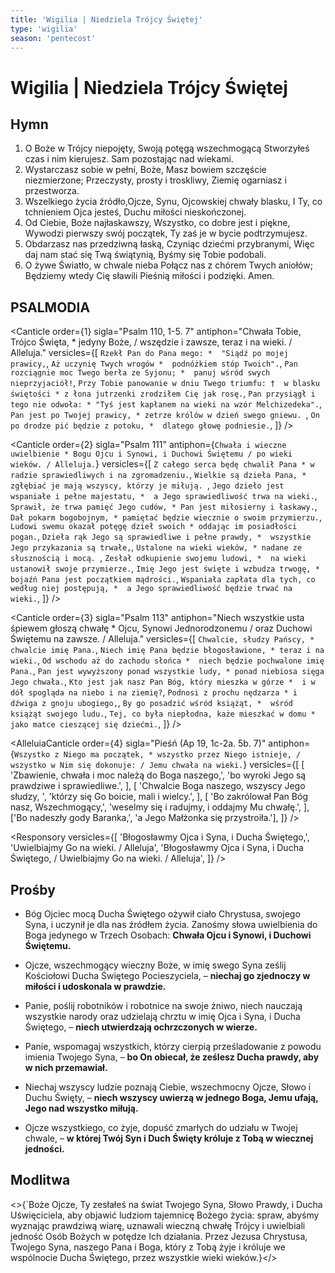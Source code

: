 ```yaml
---
title: 'Wigilia | Niedziela Trójcy Świętej'
type: 'wigilia'
season: 'pentecost'
---
```


# Wigilia | Niedziela Trójcy Świętej

<OpeningVersicle />

## Hymn

1. O Boże w Trójcy niepojęty,
   Swoją potęgą wszechmogącą
   Stworzyłeś czas i nim kierujesz.
   Sam pozostając nad wiekami.
2. Wystarczasz sobie w pełni, Boże,
   Masz bowiem szczęście niezmierzone;
   Przeczysty, prosty i troskliwy,
   Ziemię ogarniasz i przestworza.
3. Wszelkiego życia źródło,Ojcze,
   Synu, Ojcowskiej chwały blasku,
   I Ty, co tchnieniem Ojca jesteś,
   Duchu miłości nieskończonej.
4. Od Ciebie, Boże najłaskawszy,
   Wszystko, co dobre jest i piękne,
   Wywodzi pierwszy swój początek,
   Ty zaś je w bycie podtrzymujesz.
5. Obdarzasz nas przedziwną łaską,
   Czyniąc dziećmi przybranymi,
   Więc daj nam stać się Twą świątynią,
   Byśmy się Tobie podobali.
6. O żywe Światło, w chwale nieba
   Połącz nas z chórem Twych aniołów;
   Będziemy wtedy Cię sławili
   Pieśnią miłości i podzięki. Amen.

## PSALMODIA

<Canticle
  order={1}
  sigla="Psalm 110, 1-5. 7"
  antiphon="Chwała Tobie, Trójco Święta, * jedyny Boże, / wszędzie i zawsze, teraz i na wieki. / Alleluja."
  versicles={[
    `Rzekł Pan do Pana mego: * 
"Siądź po mojej prawicy,`,
    `Aż uczynię Twych wrogów * 
podnóżkiem stóp Twoich".`,
    `Pan rozciągnie moc Twego berła ze Syjonu; * 
panuj wśród swych nieprzyjaciół!`,
    `Przy Tobie panowanie w dniu Twego triumfu: † 
w blasku świętości *
z łona jutrzenki zrodziłem Cię jak rosę.`,
    `Pan przysiągł i tego nie odwoła: *
"Tyś jest kapłanem na wieki na wzór Melchizedeka".`,
    `Pan jest po Twojej prawicy, *
zetrze królów w dzień swego gniewu. `,
    `On po drodze pić będzie z potoku, * 
dlatego głowę podniesie.`,
  ]}
/>

<Canticle
  order={2}
  sigla="Psalm 111"
  antiphon={`Chwała i wieczne uwielbienie * Bogu Ojcu i Synowi, i Duchowi Świętemu / po wieki wieków. / Alleluja.`}
  versicles={[
    `Z całego serca będę chwalił Pana *
w radzie sprawiedliwych i na zgromadzeniu.`,
    `Wielkie są dzieła Pana, *
zgłębiać je mają wszyscy, którzy je miłują. `,
    `Jego dzieło jest wspaniałe i pełne majestatu, * 
a Jego sprawiedliwość trwa na wieki.`,
    `Sprawił, że trwa pamięć Jego cudów, *
Pan jest miłosierny i łaskawy.`,
    `Dał pokarm bogobojnym, *
pamiętać będzie wiecznie o swoim przymierzu.`,
    `Ludowi swemu okazał potęgę dzieł swoich *
oddając im posiadłości pogan.`,
    `Dzieła rąk Jego są sprawiedliwe i pełne prawdy, * 
wszystkie Jego przykazania są trwałe,`,
    `Ustalone na wieki wieków, *
nadane ze słusznością i mocą. `,
    `Zesłał odkupienie swojemu ludowi, * 
na wieki ustanowił swoje przymierze.`,
    `Imię Jego jest święte i wzbudza trwogę, *
bojaźń Pana jest początkiem mądrości.`,
    `Wspaniała zapłata dla tych, co według niej postępują, * 
a Jego sprawiedliwość będzie trwać na wieki.`,
  ]}
/>

<Canticle
  order={3}
  sigla="Psalm 113"
  antiphon="Niech wszystkie usta śpiewem głoszą chwałę * Ojcu, Synowi Jednorodzonemu / oraz Duchowi Świętemu na zawsze. / Alleluja."
  versicles={[
    `Chwalcie, słudzy Pańscy, * 
chwalcie imię Pana.`,
    `Niech imię Pana będzie błogosławione, *
teraz i na wieki.`,
    `Od wschodu aż do zachodu słońca * 
niech będzie pochwalone imię Pana.`,
    `Pan jest wywyższony ponad wszystkie ludy, *
ponad niebiosa sięga Jego chwała.`,
    `Kto jest jak nasz Pan Bóg, który mieszka w górze * 
i w dół spogląda na niebo i na ziemię?`,
    `Podnosi z prochu nędzarza *
i dźwiga z gnoju ubogiego,`,
    `By go posadzić wśród książąt, * 
wśród książąt swojego ludu.`,
    `Tej, co była niepłodna, każe mieszkać w domu *
jako matce cieszącej się dziećmi.`,
  ]}
/>

<AlleluiaCanticle
  order={4}
  sigla="Pieśń (Ap 19, 1c-2a. 5b. 7)"
  antiphon={`Wszystko z Niego ma początek, * wszystko przez Niego istnieje, / wszystko w Nim się dokonuje: / Jemu chwała na wieki.`}
  versicles={[
    [
      'Zbawienie, chwała i moc należą do Boga naszego,',
      'bo wyroki Jego są prawdziwe i sprawiedliwe.',
    ],
    [
      'Chwalcie Boga naszego, wszyscy Jego słudzy, ',
      'którzy się Go boicie, mali i wielcy.',
    ],
    [
      'Bo zakrólował Pan Bóg nasz, Wszechmogący,',
      'weselmy się i radujmy, i oddajmy Mu chwałę.',
    ],
    ['Bo nadeszły gody Baranka,', 'a Jego Małżonka się przystroiła.'],
  ]}
/>

<Passage
  sigla="Rz 11, 33-36"
  passage="O głębokości bogactw, mądrości i wiedzy Boga! Jakże niezbadane są Jego wyroki i nie do wyśledzenia Jego drogi! Kto bowiem poznał myśl Pana albo kto był Jego doradcą? Lub kto Go pierwszy obdarował, aby nawzajem otrzymać odpłatę? Albowiem z Niego i przez Niego, i dla Niego jest wszystko. Jemu chwała na wieki. Amen."
/>

<Responsory
  versicles={[
    'Błogosławmy Ojca i Syna, i Ducha Świętego,',
    'Uwielbiajmy Go na wieki. / Alleluja',
    'Błogosławmy Ojca i Syna, i Ducha Świętego, / Uwielbiajmy Go na wieki. / Alleluja',
  ]}
/>

<Magnificat antiphon="Dzięki Ci składamy, Boże, * dzięki Ci składamy, prawdziwa i jedyna Trójco, / jedyne i najwyższe Bóstwo, / święta i nierozdzielna jedności." />

## Prośby

- Bóg Ojciec mocą Ducha Świętego ożywił ciało Chrystusa, swojego Syna, i uczynił je dla nas źródłem życia. Zanośmy słowa uwielbienia do Boga jedynego w Trzech Osobach: **Chwała Ojcu i Synowi, i Duchowi Świętemu.**

- Ojcze, wszechmogący wieczny Boże, w imię swego Syna ześlij Kościołowi Ducha Świętego Pocieszyciela, – **niechaj go zjednoczy w miłości i udoskonala w prawdzie.**

- Panie, poślij robotników i robotnice na swoje żniwo, niech nauczają wszystkie narody oraz udzielają chrztu w imię Ojca i Syna, i Ducha Świętego, – **niech utwierdzają ochrzczonych w wierze.**

- Panie, wspomagaj wszystkich, którzy cierpią prześladowanie z powodu imienia Twojego Syna, – **bo On obiecał, że ześlesz Ducha prawdy, aby w nich przemawiał.**

- Niechaj wszyscy ludzie poznają Ciebie, wszechmocny Ojcze, Słowo i Duchu Święty, – **niech wszyscy uwierzą w jednego Boga, Jemu ufają, Jego nad wszystko miłują.**

- Ojcze wszystkiego, co żyje, dopuść zmarłych do udziału w Twojej chwale, – **w której Twój Syn i Duch Święty króluje z Tobą w wiecznej jedności.**

<CustomIntercessions />

<KyrieEleison />

<LordsPrayer />

## Modlitwa

<>{`Boże Ojcze, Ty zesłałeś na świat Twojego Syna, Słowo Prawdy, i Ducha Uświęciciela, aby objawić ludziom tajemnicę Bożego życia: spraw, abyśmy wyznając prawdziwą wiarę, uznawali wieczną chwałę Trójcy i uwielbiali jedność Osób Bożych w potędze Ich działania. Przez Jezusa Chrystusa, Twojego Syna, naszego Pana i Boga, który z Tobą żyje i króluje we wspólnocie Ducha Świętego, przez wszystkie wieki wieków.}</>

<Amen />

<BlessingAndConcludingVersicle />

<SalveRegina />
